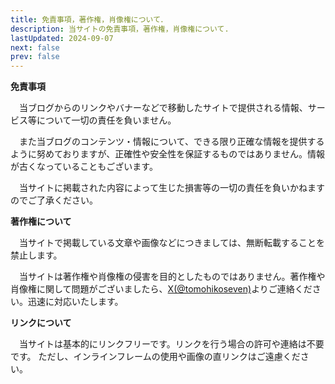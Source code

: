 ```yaml
---
title: 免責事項，著作権，肖像権について．
description: 当サイトの免責事項，著作権，肖像権について.
lastUpdated: 2024-09-07
next: false
prev: false
---
```

**免責事項**

　当ブログからのリンクやバナーなどで移動したサイトで提供される情報、サービス等について一切の責任を負いません。

　また当ブログのコンテンツ・情報について、できる限り正確な情報を提供するように努めておりますが、正確性や安全性を保証するものではありません。情報が古くなっていることもございます。

　当サイトに掲載された内容によって生じた損害等の一切の責任を負いかねますのでご了承ください。

**著作権について**

　当サイトで掲載している文章や画像などにつきましては、無断転載することを禁止します。

　当サイトは著作権や肖像権の侵害を目的としたものではありません。著作権や肖像権に関して問題がございましたら、[X(@tomohikoseven)](https://x.com/tomohikoseven/)よりご連絡ください。迅速に対応いたします。

**リンクについて**

　当サイトは基本的にリンクフリーです。リンクを行う場合の許可や連絡は不要です。
ただし、インラインフレームの使用や画像の直リンクはご遠慮ください。
